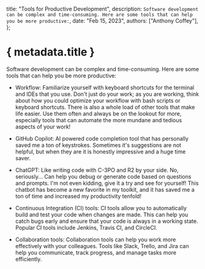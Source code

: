   title: "Tools for Productive Development",
  description: `Software development can be complex and time-consuming. Here are some tools that can help you be more productive:`,
  date: "Feb 15, 2023",
  authors: ["Anthony Coffey"],
};

# { metadata.title }

Software development can be complex and time-consuming. Here are some tools that can help you be more productive:

- Workflow: Familiarize yourself with keyboard shortcuts for the terminal and IDEs that you use. Don't just do your work; as you are working, think about how you could optimize your workflow with bash scripts or keyboard shortcuts. There is also a whole load of other tools that make life easier. Use them often and always be on the lookout for more, especially tools that can automate the more mundane and tedious aspects of your work!

- GitHub Copilot: AI powered code completion tool that has personally saved me a ton of keystrokes. Sometimes it's suggestions are not helpful, but when they are it is honestly impressive and a huge time saver.

- ChatGPT: Like writing code with C-3PO and R2 by your side. No, seriously... Can help you debug or generate code based on questions and prompts. I'm not even kidding, give it a try and see for yourself! This chatbot has become a new favorite in my toolkit, and it has saved me a ton of time and increased my productivity tenfold!

- Continuous Integration (CI) tools: CI tools allow you to automatically build and test your code when changes are made. This can help you catch bugs early and ensure that your code is always in a working state. Popular CI tools include Jenkins, Travis CI, and CircleCI.

- Collaboration tools: Collaboration tools can help you work more effectively with your colleagues. Tools like Slack, Trello, and Jira can help you communicate, track progress, and manage tasks more efficiently.

